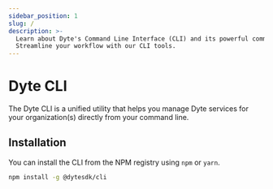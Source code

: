 ```yaml
---
sidebar_position: 1
slug: /
description: >-
  Learn about Dyte's Command Line Interface (CLI) and its powerful commands.
  Streamline your workflow with our CLI tools.
---
```


# Dyte CLI

The Dyte CLI is a unified utility that helps you manage Dyte services for your
organization(s) directly from your command line.

## Installation

You can install the CLI from the NPM registry using `npm` or `yarn`.

```bash npm2yarn
npm install -g @dytesdk/cli
```

<head>
  <title>CLI Dyte CLI</title>
  <meta name="description" content="Learn about Dyte's Command Line Interface (CLI) and its powerful commands. Streamline your workflow with our CLI tools."/>
</head>
